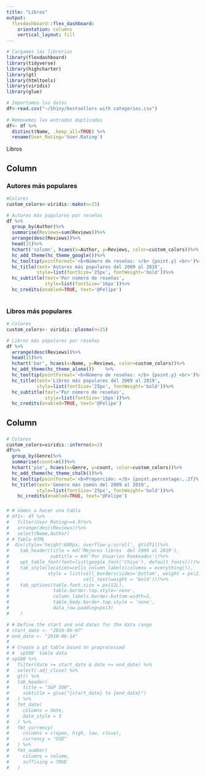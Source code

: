 ---
title: "Libros"
output: 
  flexdashboard::flex_dashboard:
    orientation: columns
    vertical_layout: fill
---

```{r setup, include=FALSE}
# Cargamos las librerias
library(flexdashboard)
library(tidyverse)
library(highcharter)
library(gt)
library(htmltools)
library(viridis)
library(glue)

```
```{r}
# Importamos los datos
df<-read.csv("~/Shiny/bestsellers with categories.csv") 
  
# Removemos las entradas duplicadas
df<- df %>%
  distinct(Name, .keep_all=TRUE) %>%
  rename(User_Rating='User.Rating')

```
Libros



Column {.tabset .tabset-fade data-width=650}
-----------------------------------------------------------------------
### Autores más populares 


```{r}
#Colores
custom_colors<-viridis::mako(n=15)

# Autores más populares por reseñas
df %>% 
  group_by(Author)%>%
  summarise(Reviews=sum(Reviews))%>%
  arrange(desc(Reviews))%>%
  head(15)%>%
  hchart('column', hcaes(x=Author, y=Reviews, color=custom_colors))%>%
  hc_add_theme(hc_theme_google())%>%
  hc_tooltip(pointFormat='<b>Número de reseñas: </b> {point.y} <br>')%>%
  hc_title(text='Autores más populares del 2009 al 2019',
           style=list(fontSize='25px', fontWeight='bold'))%>%
  hc_subtitle(text='Por número de reseñas',
              style=list(fontSize='16px'))%>%
  hc_credits(enabled=TRUE, text='@Felipe')
  
```

### Libros más populares

```{r}
# Colores
custom_colors<- viridis::plasma(n=15)

# Libros más pópulares por reseñas
df %>%
  arrange(desc(Reviews))%>%
  head(15)%>%
  hchart('bar', hcaes(x=Name, y=Reviews, color=custom_colors))%>%
  hc_add_theme(hc_theme_alone())    %>%
  hc_tooltip(pointFormat='<b>Número de reseñas: </b> {point.y} <br>')%>%
  hc_title(text='Libros más populares del 2009 al 2019',
           style=list(fontSize='25px', fontWeight='bold'))%>%
  hc_subtitle(text='Por número de reseñas',
              style=list(fontSize='16px'))%>%
  hc_credits(enabled=TRUE, text='@Felipe')
```

Column {data-width=350}
-----------------------------------------------------------------------

### {.no-padding}

```{r}
# Colores
custom_colors=viridis::inferno(n=2)
df%>%
  group_by(Genre)%>%
  summarise(count=n())%>%
  hchart('pie', hcaes(x=Genre, y=count, color=custom_colors))%>%
  hc_add_theme(hc_theme_chalk())%>%
  hc_tooltip(pointFormat='<b>Proporción: </b> {point.percentage:,.2f}%')%>%
  hc_title(text='Genero más común del 2009 al 2019',
           style=list(fontSize='25px', fontWeight='bold'))%>%
    hc_credits(enabled=TRUE, text='@Felipe')

```

### {.no-padding}

```{r}


# # Vamos a hacer una tabla 
# df1<- df %>%
#   filter(User_Rating>=4.9)%>%
#   arrange(desc(Reviews))%>%
#   select(Name,Author)
# # Tabla HTML
#  div(style='height:600px; overflow-y:scroll', gt(df1))%>%
#    tab_header(title = md('Mejores libros  del 2009 al 2019'),
#               subtitle = md('Por Usuarios Rankeados'))%>%
#    opt_table_font(font=list(google_font('Chivo'), default_fonts()))%>%
#    tab_style(location=cells_column_labels(columns = everything()),
#              style = list(cell_borders(sides='bottom', weight = px(2)),
#                           cell_text(weight = 'bold')))%>%
#    tab_options(table.font.size = px(12L),
#                table.border.top.style='none',
#                column_labels.border.bottom.width=2,
#                table_body.border.top.style = 'none',
#                data_row.padding=px(3)
#    )

# # Define the start and end dates for the data range
# start_date <- "2010-06-07"
# end_date <- "2010-06-14"
# 
# # Create a gt table based on preprocessed
# # `sp500` table data
# sp500 %>%
#   filter(date >= start_date & date <= end_date) %>%
#   select(-adj_close) %>%
#   gt() %>%
#   tab_header(
#     title = "S&P 500",
#     subtitle = glue("{start_date} to {end_date}")
#   ) %>%
#   fmt_date(
#     columns = date,
#     date_style = 3
#   ) %>%
#   fmt_currency(
#     columns = c(open, high, low, close),
#     currency = "USD"
#   ) %>%
#   fmt_number(
#     columns = volume,
#     suffixing = TRUE
#   )

                   


  




```

